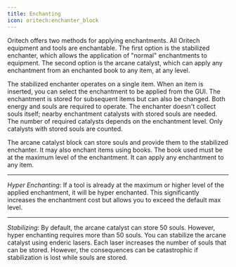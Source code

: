 ```yaml
---
title: Enchanting
icon: oritech:enchanter_block
---
```


Oritech offers two methods for applying enchantments. All Oritech equipment and tools are enchantable. The first option is the stabilized enchanter,
which allows the application of "normal" enchantments to equipment. The second option is the arcane catalyst,
which can apply any enchantment from an enchanted book to any item, at any level.

The stabilized enchanter operates on a single item. When an item is inserted, you can select the enchantment to be applied from the GUI. The enchantment
is stored for subsequent items but can also be changed. Both energy and souls are required to operate.
The enchanter doesn't collect souls itself; nearby enchantment catalysts with stored souls are needed.
The number of required catalysts depends on the enchantment level. Only catalysts with stored souls are counted.

<center>
<ModAsset location="oritech:area/enchanting" width={640} />
</center>

The arcane catalyst block can store souls and provide them to the stabilized enchanter. It may also enchant items using books.
The book used must be at the maximum level of the enchantment. It can apply any enchantment to any item.

---

*Hyper Enchanting*:
If a tool is already at the maximum or higher level of the applied enchantment, it will be hyper enchanted.
This significantly increases the enchantment cost but allows you to exceed the default max level.

---

*Stabilizing*:
By default, the arcane catalyst can store 50 souls. However, hyper enchanting requires more than 50 souls.
You can stabilize the arcane catalyst using enderic lasers. Each laser increases the number of souls that can be stored.
However, the consequences can be catastrophic if stabilization is lost while souls are stored.


<center>
<ModAsset location="oritech:area/catalyst_stabilized" width={640} />
</center>
